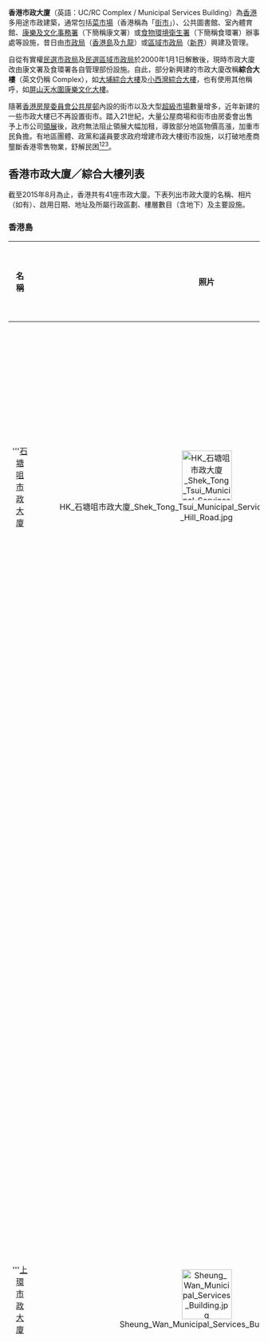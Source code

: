 '''香港市政大廈'''（英語：UC/RC Complex / Municipal Services Building）為[[香港|香港]]多用途市政建築，通常包括[[菜市場|菜市場]]（香港稱為「[[街市|街市]]」）、公共圖書館、室內體育館、[[康樂及文化事務署|康樂及文化事務署]]（下簡稱康文署）或[[食物環境衛生署|食物環境衛生署]]（下簡稱食環署）辦事處等設施，昔日由[[市政局|市政局]]（[[香港島|香港島]]及[[九龍|九龍]]）或[[區域市政局|區域市政局]]（[[新界|新界]]）興建及管理。

自從有實權[[:市政局_(香港)|民選市政局]]及[[:區域市政局|民選區域市政局]]於2000年1月1日解散後，現時市政大廈改由康文署及食環署各自管理部份設施。自此，部分新興建的市政大廈改稱'''綜合大樓'''（英文仍稱 Complex），如[[大埔綜合大樓|大埔綜合大樓]]及[[小西灣綜合大樓|小西灣綜合大樓]]，也有使用其他稱呼，如[[屏山天水圍康樂文化大樓|屏山天水圍康樂文化大樓]]。

隨著[[香港房屋委員會|香港房屋委員會]][[香港公共房屋|公共屋邨]]內設的街市以及大型[[超級市場|超級市場]]數量增多，近年新建的一些市政大樓已不再設置街市。踏入21世紀，大量公屋商場和街市由房委會出售予上市公司[[領展房地產投資信託基金|領展]]後，政府無法阻止領展大幅加租，導致部分地區物價高漲，加重市民負擔。有地區團體、政黨和議員要求政府增建市政大樓街市設施，以打破地產商壟斷香港零售物業，舒解民困<ref>[http://www.civicparty.hk/?q=node/4987 抗衡地產霸權　重獲生活尊嚴]，公民黨，2013-06-06。</ref><ref>[http://hk.apple.nextmedia.com/news/art/20160509/19603983 建華接管後　逸東街市1磅雞翼$10變$26　 裝修3個月期間僅餘15檔]，蘋果日報，2016-05-09。</ref><ref>[http://orientaldaily.on.cc/cnt/news/20120609/00176_030.html 百物騰貴禍源領匯加租]，東方日報，2012-06-09。</ref>。

==香港市政大廈／綜合大樓列表==
截至2015年8月為止，香港共有41座市政大廈。下表列出市政大廈的名稱、相片（如有）、啟用日期、地址及所屬行政區劃、樓層數目（含地下）及主要設施。

===香港島===
{| class="wikitable sortable"
! width="15%" align="center"|名稱 
! class="unsortable" align="center"|照片
! align="center"|啟用日期
! class="unsortable" align="center"|地址
! class="unsortable" align="center"|行政區劃
! align="center"|樓層數目<br>（含地下）
! class="unsortable" align="center"|主要設施
|-
| '''[[石塘咀市政大廈|石塘咀市政大廈]]||[[File:HK_石塘咀市政大廈_Shek_Tong_Tsui_Municipal_Services_Building_facade_山道_Hill_Road.jpg|100px]]||1992年1月21日||[[石塘咀|石塘咀]][[皇后大道|皇后大道西]]470號||rowspan="3"|[[中西區_(香港)|中西區]]||7||石塘咀街市及熟食中心<ref>{{cite web|url=http://www.fehd.gov.hk/tc_chi/pleasant_environment/tidy_market/markets/Shek%20Tong%20Tsui%20Market.html|title=石塘咀街市|publisher=食物環境衛生署|accessdate=2012年5月9日}}{{Dead link|date=2018年6月 |bot=InternetArchiveBot |fix-attempted=no }}</ref><br>石塘咀公共圖書館<ref>{{cite web|url=http://www.hkpl.gov.hk/tc_chi/locat_hour/locat_hour_ll/locat_hour_ll_hkir/library_7.html|title=石塘咀公共圖書館|publisher=康樂及文化事務署|accessdate=2012年5月9日|deadurl=yes|archiveurl=https://web.archive.org/web/20120501135930/http://www.hkpl.gov.hk/tc_chi/locat_hour/locat_hour_ll/locat_hour_ll_hkir/library_7.html|archivedate=2012年5月1日}}</ref><br>石塘咀體育館<ref name="中西區">{{cite web|url=http://www.lcsd.gov.hk/lsb/b5/facilities.php?ftid=0&did=1|title=中西區室內體育場館|publisher=康樂及文化事務署|accessdate=2012年5月9日|deadurl=yes|archiveurl=https://web.archive.org/web/20121025155641/http://www.lcsd.gov.hk/lsb/b5/facilities.php?ftid=0&did=1|archivedate=2012年10月25日}}</ref>
|-
| '''[[上環市政大廈|上環市政大廈]]||[[File:Sheung_Wan_Municipal_Services_Building.jpg|100px]]||1989年12月19日||[[上環|上環]][[皇后大道|皇后大道中]]345號||14||上環文娛中心<ref>{{cite web|url=http://www.lcsd.gov.hk/CE/CulturalService/SWCC/index.php|title=上環文娛中心|publisher=康樂及文化事務署|accessdate=2012年5月9日|deadurl=yes|archiveurl=https://web.archive.org/web/20121014075847/http://www.lcsd.gov.hk/CE/CulturalService/SWCC/index.php|archivedate=2012年10月14日}}</ref><br>上環街市及熟食中心<ref>{{cite web|url=http://www.fehd.gov.hk/tc_chi/pleasant_environment/tidy_market/markets/Sheung%20Wan%20Market.html|title=上環街市|publisher=食物環境衛生署|accessdate=2012年5月9日|deadurl=yes|archiveurl=https://web.archive.org/web/20130309053523/http://www.fehd.gov.hk/tc_chi/pleasant_environment/tidy_market/markets/Sheung%20Wan%20Market.html|archivedate=2013年3月9日|df=}}</ref><br>上環體育館<ref name="中西區"/><br>[[香港話劇團|香港話劇團]]辦事處<ref>{{cite web|url=http://www.hkrep.com/contact-us/|title=聯絡資料|publisher=香港話劇團|accessdate=2012年5月9日}}</ref><br>[[香港舞蹈團|香港舞蹈團]]辦事處<ref>{{cite web|url=http://www.hkdance.com/ver2/dance/chi/contact.html|title=聯絡資料|publisher=香港舞蹈團|accessdate=2012年5月9日|deadurl=yes|archiveurl=https://web.archive.org/web/20130623030547/http://www.hkdance.com/ver2/dance/chi/contact.html|archivedate=2013年6月23日}}</ref><br>[[香港中樂團|香港中樂團]]辦事處<ref>{{cite web|url=http://www.hkco.org/HKCO_Friends.aspx?channel=1&pagenumber=13&lang=C|title=聯絡資料|publisher=香港中樂團|accessdate=2012年5月9日|deadurl=yes|archiveurl=https://web.archive.org/web/20120619172333/http://www.hkco.org/HKCO_Friends.aspx?channel=1&pagenumber=13&lang=C|archivedate=2012年6月19日}}</ref><br>[[香港小童群益會|香港小童群益會]]青少年綜合服務中心<ref>{{cite web|url=http://www.bgca.org.hk/bgca06/main/press.asp?lang=C&id=315|title=青少年綜合服務簡介|publisher=香港小童群益會|accessdate=2012年5月9日}}</ref><br>[[聖雅各福群會|聖雅各福群會]]護老者資源中心<ref>{{cite web|url=http://icarer.sjs.org.hk/service6_in.php|title=護老者資源中心簡介|publisher=聖雅各福群會|accessdate=2012年5月9日}}{{dead link|date=2018年5月 |bot=InternetArchiveBot |fix-attempted=yes }}</ref><br>中西區環境衞生辦事處<ref name="環境衞生辦事處">{{cite web|url=http://www.fehd.gov.hk/tc_chi/district_offices/districtoffices/district_offices.html|title=分區環境衞生辦事處開放時間、地址及聯絡號碼|publisher=食物環境衛生署|accessdate=2012年5月9日}}</ref><br>中西區康樂事務辦事處<ref name="康樂事務辦事處">{{cite web|url=http://www2.lcsd.gov.hk/cf/search/leisure/venue.cfm?lang=b5&sc=|title=設有康體通服務的訂場處：各分區康樂事務辦事處|publisher=康樂及文化事務署|accessdate=2012年5月9日|archive-url=https://web.archive.org/web/20120206161142/http://www2.lcsd.gov.hk/cf/search/leisure/venue.cfm?lang=b5&sc=|archive-date=2012年2月6日|dead-url=yes}}</ref><br>政府部門辦事處
|-
| '''[[士美非路市政大廈|士美非路市政大廈]]||[[File:Smithfield_Municipal_Services_Building_201412.jpg|100px]]||1996年12月6日||[[堅尼地城|堅尼地城]][[士美菲路|士美菲路]]12號K||7||士美非路街市及熟食中心<ref>{{cite web|url=http://www.fehd.gov.hk/tc_chi/pleasant_environment/tidy_market/markets/Smithfield%20Market.html|title=士美非路街市|publisher=食物環境衛生署|accessdate=2012年5月9日|deadurl=yes|archiveurl=https://web.archive.org/web/20130309053231/http://www.fehd.gov.hk/tc_chi/pleasant_environment/tidy_market/markets/Smithfield%20Market.html|archivedate=2013年3月9日}}</ref><br>士美非路公共圖書館<ref>{{cite web|url=http://www.hkpl.gov.hk/tc_chi/locat_hour/locat_hour_ll/locat_hour_ll_hkir/library_8.html|title=士美非路公共圖書館|publisher=康樂及文化事務署|accessdate=2012年5月9日|deadurl=yes|archiveurl=https://web.archive.org/web/20120603041618/http://www.hkpl.gov.hk/tc_chi/locat_hour/locat_hour_ll/locat_hour_ll_hkir/library_8.html|archivedate=2012年6月3日}}</ref><br>士美非路體育館<ref name="中西區"/><br>食環署辦事處
|-
| '''[[駱克道市政大廈|駱克道市政大廈]]||[[File:Lockhart_Road_Municipal_Services_Building.jpg|100px]]||1987年3月3日||[[灣仔|灣仔]][[軒尼詩道|軒尼詩道]]225號||rowspan="2"|[[灣仔區|灣仔區]]||11||駱克道街市及熟食中心<ref>{{cite web|url=http://www.fehd.gov.hk/tc_chi/pleasant_environment/tidy_market/markets/Lockhart%20Road%20Market.html|title=駱克道街市|publisher=食物環境衛生署|accessdate=2012年5月9日|deadurl=yes|archiveurl=https://web.archive.org/web/20130309053019/http://www.fehd.gov.hk/tc_chi/pleasant_environment/tidy_market/markets/Lockhart%20Road%20Market.html|archivedate=2013年3月9日|df=}}</ref><br>駱克道公共圖書館<ref>{{cite web|url=http://www.hkpl.gov.hk/tc_chi/locat_hour/locat_hour_ll/locat_hour_ll_hkir/library_4.html|title=駱克道公共圖書館|publisher=康樂及文化事務署|accessdate=2012年5月9日|deadurl=yes|archiveurl=https://web.archive.org/web/20120516170127/http://www.hkpl.gov.hk/tc_chi/locat_hour/locat_hour_ll/locat_hour_ll_hkir/library_4.html|archivedate=2012年5月16日}}</ref><br>駱克道體育館<ref name="灣仔區">{{cite web|url=http://www.lcsd.gov.hk/lsb/b5/facilities.php?ftid=0&did=15|title=灣仔區室內體育場館|publisher=康樂及文化事務署|accessdate=2012年5月9日|deadurl=yes|archiveurl=https://web.archive.org/web/20110918114553/http://www.lcsd.gov.hk/lsb/b5/facilities.php?ftid=0&did=15|archivedate=2011年9月18日}}</ref><br>灣仔區環境衞生辦事處<ref name="環境衞生辦事處"/><br>灣仔區康樂事務辦事處<ref name="康樂事務辦事處"/>
|-
| '''[[黃泥涌市政大廈|黃泥涌市政大廈]]||[[File:HK_HV_Happy_Valley_Wong_Nai_Chung_complex.jpg|100px]]||1996年||[[跑馬地|跑馬地]][[毓秀街|毓秀街]]2號||7||黃泥涌街市及熟食中心<ref>{{cite web|url=http://www.fehd.gov.hk/tc_chi/pleasant_environment/tidy_market/markets/Wong%20Nai%20Chung%20Market.html|title=黃泥涌街市|publisher=食物環境衛生署|accessdate=2012年5月9日|deadurl=yes|archiveurl=https://web.archive.org/web/20130309052808/http://www.fehd.gov.hk/tc_chi/pleasant_environment/tidy_market/markets/Wong%20Nai%20Chung%20Market.html|archivedate=2013年3月9日|df=}}</ref><br>黃泥涌公共圖書館<ref>{{cite web|url=http://www.hkpl.gov.hk/tc_chi/locat_hour/locat_hour_ll/locat_hour_ll_hkir/library_5.html|title=黃泥涌公共圖書館|publisher=康樂及文化事務署|accessdate=2012年5月9日|deadurl=yes|archiveurl=https://web.archive.org/web/20120423101251/http://www.hkpl.gov.hk/tc_chi/locat_hour/locat_hour_ll/locat_hour_ll_hkir/library_5.html|archivedate=2012年4月23日}}</ref><br>黃泥涌體育館<ref name="灣仔區"/>
|-
| '''[[柴灣市政大廈|柴灣市政大廈]]||[[File:Chai_Wan_Municipal_Services_Building_(blue_sky).jpg|100px]]||2001年5月10日||[[柴灣|柴灣]][[柴灣道|柴灣道]]338號||rowspan="6"|[[東區_(香港)|東區]]||8||柴灣街市及熟食中心<ref>{{cite web|url=http://www.fehd.gov.hk/tc_chi/pleasant_environment/tidy_market/markets/Chai%20Wan%20Market.html|title=柴灣街市|publisher=食物環境衛生署|accessdate=2012年5月9日|deadurl=yes|archiveurl=https://web.archive.org/web/20130309052536/http://www.fehd.gov.hk/tc_chi/pleasant_environment/tidy_market/markets/Chai%20Wan%20Market.html|archivedate=2013年3月9日}}</ref><br>柴灣公共圖書館<ref>{{cite web|url=http://www.hkpl.gov.hk/tc_chi/locat_hour/locat_hour_ll/locat_hour_ll_hkir/library_9.html|title=柴灣公共圖書館|publisher=康樂及文化事務署|accessdate=2012年5月9日|deadurl=yes|archiveurl=https://web.archive.org/web/20110902143605/http://www.hkpl.gov.hk/tc_chi/locat_hour/locat_hour_ll/locat_hour_ll_hkir/library_9.html|archivedate=2011年9月2日}}</ref><br>[[東華三院|東華三院]]捷和鄭氏幼兒園<ref>{{cite web|url=http://www.tungwahcsd.org/tc/our-services/youth-and-family-services/nursery-school/CHCNS/introduction|title=東華三院社會服務科：捷和鄭氏幼兒園|publisher=東華三院|accessdate=2012年5月9日}}</ref><br>[[社會福利署|社會福利署]]東柴灣綜合家庭服務中心<ref name="綜合家庭服務中心">{{cite web|url=http://www.swd.gov.hk/doc/family/IFSC_ISC_address%20list_chi_2011%2012%2019.pdf|title=社會福利署及受資助非政府機構綜合家庭服務中心名單|publisher=社會福利署|accessdate=2012年5月9日}}{{dead link|date=2018年5月 |bot=InternetArchiveBot |fix-attempted=yes }}</ref><br>食環署辦事處
|-
| '''[[電氣道市政大廈|電氣道市政大廈]]||[[File:Electric_Road_Municipal_Services_Building_(full_view_and_sky_blue_version).jpg|100px]]|| 1994年5月26日||[[北角|北角]][[炮台山|炮台山]][[電氣道|電氣道]]229號||4||電氣道街市及熟食中心<ref>{{cite web|url=http://www.fehd.gov.hk/tc_chi/pleasant_environment/tidy_market/markets/Electric%20Road%20Market.html|title=電氣道街市|publisher=食物環境衛生署|accessdate=2012年5月9日|deadurl=yes|archiveurl=https://web.archive.org/web/20130309052713/http://www.fehd.gov.hk/tc_chi/pleasant_environment/tidy_market/markets/Electric%20Road%20Market.html|archivedate=2013年3月9日|df=}}</ref><br>電氣道公共圖書館<ref>{{cite web|url=http://www.hkpl.gov.hk/tc_chi/locat_hour/locat_hour_ll/locat_hour_ll_hkir/library_10.html|title=電氣道公共圖書館|publisher=康樂及文化事務署|accessdate=2012年5月9日|deadurl=yes|archiveurl=https://web.archive.org/web/20110806091122/http://www.hkpl.gov.hk/tc_chi/locat_hour/locat_hour_ll/locat_hour_ll_hkir/library_10.html|archivedate=2011年8月6日}}</ref>
|-
| '''[[渣華道市政大廈|渣華道市政大廈]]||[[File:Java_Road_Municipal_Services_Building_(blue_sky).jpg|100px]]||1993年6月22日||[[北角|北角]][[渣華道|渣華道]]99號||6||渣華道街市及熟食中心<ref>{{cite web|url=http://www.fehd.gov.hk/tc_chi/pleasant_environment/tidy_market/markets/Java%20Road%20Market.html|title=渣華道街市|publisher=食物環境衛生署|accessdate=2012年5月9日|deadurl=yes|archiveurl=https://web.archive.org/web/20130309052651/http://www.fehd.gov.hk/tc_chi/pleasant_environment/tidy_market/markets/Java%20Road%20Market.html|archivedate=2013年3月9日}}</ref><br>渣華道體育館<ref name="東區">{{cite web|url=http://www.lcsd.gov.hk/lsb/b5/facilities.php?ftid=0&did=2|title=東區室內體育場館|publisher=康樂及文化事務署|accessdate=2012年5月9日|deadurl=yes|archiveurl=https://web.archive.org/web/20110728084215/http://www.lcsd.gov.hk/lsb/b5/facilities.php?ftid=0&did=2|archivedate=2011年7月28日}}</ref>
|-
| '''[[鰂魚涌市政大廈|鰂魚涌市政大廈]]||[[File:Quarry_Bay_Municipal_Services_Building.JPG|100px]]|| 1988年12月17日||[[鰂魚涌|鰂魚涌]][[鰂魚涌街|鰂魚涌街]]38號||8||鰂魚涌街市及熟食中心<ref>{{cite web|url=http://www.fehd.gov.hk/tc_chi/pleasant_environment/tidy_market/markets/Quarry%20Bay%20Market.html|title=鰂魚涌街市|publisher=食物環境衛生署|accessdate=2012年5月9日|deadurl=yes|archiveurl=https://web.archive.org/web/20130309053645/http://www.fehd.gov.hk/tc_chi/pleasant_environment/tidy_market/markets/Quarry%20Bay%20Market.html|archivedate=2013年3月9日|df=}}</ref><br>鰂魚涌公共圖書館<ref>{{cite web|url=http://www.hkpl.gov.hk/tc_chi/locat_hour/locat_hour_ll/locat_hour_ll_hkir/library_12.html|title=鰂魚涌公共圖書館|publisher=康樂及文化事務署|accessdate=2012年5月9日|deadurl=yes|archiveurl=https://web.archive.org/web/20120511174947/http://www.hkpl.gov.hk/tc_chi/locat_hour/locat_hour_ll/locat_hour_ll_hkir/library_12.html|archivedate=2012年5月11日}}</ref><br>鰂魚涌體育館<ref name="東區"/><br>東區環境衞生辦事處<ref name="環境衞生辦事處"/><br>東區康樂事務辦事處<ref name="康樂事務辦事處"/>
|-
| '''[[西灣河市政大廈|西灣河市政大廈]]||[[File:HK_SaiWanHoCivicCentre.JPG|100px]]||1984年||[[筲箕灣|筲箕灣]][[西灣河|西灣河]][[筲箕灣道|筲箕灣道]]111號||4||西灣河文娛中心<ref>{{cite web|url=http://www.lcsd.gov.hk/CE/CulturalService/SWHCC/index.php|title=西灣河文娛中心|publisher=康樂及文化事務署|accessdate=2012年5月9日|deadurl=yes|archiveurl=https://web.archive.org/web/20120509104252/http://www.lcsd.gov.hk/CE/CulturalService/SWHCC/index.php|archivedate=2012年5月9日}}</ref><br>西灣河街市<ref>{{cite web|url=http://www.fehd.gov.hk/tc_chi/pleasant_environment/tidy_market/markets/Sai%20Wan%20Ho%20Market.html|title=西灣河街市|publisher=食物環境衛生署|accessdate=2012年5月9日|deadurl=yes|archiveurl=https://web.archive.org/web/20130309052701/http://www.fehd.gov.hk/tc_chi/pleasant_environment/tidy_market/markets/Sai%20Wan%20Ho%20Market.html|archivedate=2013年3月9日}}</ref><br>西灣河體育館<ref name="東區"/>
|-
| '''[[小西灣綜合大樓|小西灣綜合大樓]]||[[File:Siu_Sai_Wan_Complex_201506.jpg|100px]]||2011年7月4日||[[柴灣|柴灣]][[小西灣|小西灣]][[小西灣道|小西灣道]]15號||5||小西灣社區會堂<ref name="社區會堂">{{cite web|url=http://www.had.gov.hk/tc/public_services/community_halls_centres/ccch.htm|title=社區會堂及社區中心一覽表|publisher=民政事務總署|accessdate=2012年5月9日|archive-date=2011年11月29日|archive-url=https://web.archive.org/web/20111129081447/http://www.had.gov.hk/tc/public_services/community_halls_centres/ccch.htm|dead-url=no}}</ref><br>小西灣公共圖書館<ref>{{cite web|url=http://www.hkpl.gov.hk/tc_chi/locat_hour/locat_hour_ll/locat_hour_ll_hkir/library_84.html|title=小西灣公共圖書館|publisher=康樂及文化事務署|accessdate=2012年5月9日|deadurl=yes|archiveurl=https://web.archive.org/web/20110630180407/http://www.hkpl.gov.hk/tc_chi/locat_hour/locat_hour_ll/locat_hour_ll_hkir/library_84.html|archivedate=2011年6月30日}}</ref><br>小西灣游泳池<ref>{{cite web|url=http://www.lcsd.gov.hk/beach/b5/swim-address-e.php#siusaiwan|title=小西灣游泳池|publisher=康樂及文化事務署|accessdate=2012年5月9日}}{{dead link|date=2018年5月 |bot=InternetArchiveBot |fix-attempted=yes }}</ref><br>小西灣體育館<ref name="東區"/>
|-
| '''[[香港仔市政大廈|香港仔市政大廈]]||[[File:Aberdeen_Municipal_Services_Building_201508.jpg|100px]]||1983年7月8日||[[香港仔|香港仔]][[香港仔大道|香港仔大道]]203號||rowspan="3"|[[南區_(香港)|南區]]||7||香港仔街市及熟食中心<ref>{{cite web|url=http://www.fehd.gov.hk/tc_chi/pleasant_environment/tidy_market/markets/Aberdeen%20Market.html|title=西灣河街市|publisher=食物環境衛生署|accessdate=2012年5月9日|deadurl=yes|archiveurl=https://web.archive.org/web/20091126174141/http://www.fehd.gov.hk/tc_chi/pleasant_environment/tidy_market/markets/Aberdeen%20Market.html|archivedate=2009年11月26日|df=}}</ref><br>香港仔公共圖書館<ref>{{cite web|url=http://www.hkpl.gov.hk/tc_chi/locat_hour/locat_hour_ll/locat_hour_ll_hkir/library_14.html|title=香港仔公共圖書館|publisher=康樂及文化事務署|accessdate=2012年5月9日|deadurl=yes|archiveurl=https://web.archive.org/web/20100801090710/http://www.hkpl.gov.hk/tc_chi/locat_hour/locat_hour_ll/locat_hour_ll_hkir/library_14.html|archivedate=2010年8月1日}}</ref><br>香港仔體育館<ref name="南區">{{cite web|url=http://www.lcsd.gov.hk/lsb/b5/facilities.php?ftid=0&did=11|title=南區室內體育場館|publisher=康樂及文化事務署|accessdate=2012年5月9日|deadurl=yes|archiveurl=https://web.archive.org/web/20090615114606/http://www.lcsd.gov.hk/lsb/b5/facilities.php?ftid=0&did=11|archivedate=2009年6月15日}}</ref><br>南區環境衞生辦事處<ref name="環境衞生辦事處"/><br>南區康樂事務辦事處<ref name="康樂事務辦事處"/>
|-
| '''[[鴨脷洲市政大廈|鴨脷洲市政大廈]]||[[File:Ap_Lei_Chau_Municipal_Services_Building_(full_view).JPG|100px]]||1999年3月27日||[[鴨脷洲|鴨脷洲]][[洪聖街|洪聖街]]8號||6||鴨脷洲街市及熟食中心<ref>{{cite web|url=http://www.fehd.gov.hk/tc_chi/pleasant_environment/tidy_market/markets/Ap%20Lei%20Chau%20Market.html|title=西灣河街市|publisher=食物環境衛生署|accessdate=2012年5月9日|deadurl=yes|archiveurl=https://web.archive.org/web/20110923113401/http://www.fehd.gov.hk/tc_chi/pleasant_environment/tidy_market/markets/Ap%20Lei%20Chau%20Market.html|archivedate=2011年9月23日|df=}}</ref><br>鴨脷洲公共圖書館<ref>{{cite web|url=http://www.hkpl.gov.hk/tc_chi/locat_hour/locat_hour_ll/locat_hour_ll_hkir/library_15.html|title=鴨脷洲公共圖書館|publisher=康樂及文化事務署|accessdate=2012年5月9日|deadurl=yes|archiveurl=https://web.archive.org/web/20120423100525/http://www.hkpl.gov.hk/tc_chi/locat_hour/locat_hour_ll/locat_hour_ll_hkir/library_15.html|archivedate=2012年4月23日}}</ref><br>鴨脷洲體育館<ref name="南區"/>
|-
| '''[[赤柱市政大廈|赤柱市政大廈]]||[[File:Stanley_Municipal_Services_Building.jpg|100px]]||2006年5月18日||[[赤柱|赤柱]][[赤柱市場道|赤柱市場道]]6號||3||赤柱社區會堂<ref name="社區會堂"/><br>赤柱公共圖書館<ref>{{cite web|url=http://www.hkpl.gov.hk/tc_chi/locat_hour/locat_hour_ll/locat_hour_ll_hkir/library_80.html|title=赤柱公共圖書館|publisher=康樂及文化事務署|accessdate=2012年5月9日|deadurl=yes|archiveurl=https://web.archive.org/web/20120501132052/http://www.hkpl.gov.hk/tc_chi/locat_hour/locat_hour_ll/locat_hour_ll_hkir/library_80.html|archivedate=2012年5月1日}}</ref><br>赤柱體育館<ref name="南區"/><br>南區民政事務處赤柱分處<ref name="民政事務處">{{cite web|url=http://www.had.gov.hk/tc/contact_us/comment_c.htm|title=民政事務總署轄下各民政事務處及分處常用聯絡資料|publisher=民政事務總署|accessdate=2012年5月9日|archive-date=2015年2月12日|archive-url=https://web.archive.org/web/20150212010710/http://www.had.gov.hk/tc/contact_us/comment_c.htm|dead-url=no}}</ref><br>中央庭院
|}

===九龍===
{|  class="wikitable sortable"
! align="center"|名稱 
! class="unsortable" align="center"|照片
! align="center"|啟用日期
! class="unsortable" align="center"|地址
! class="unsortable" align="center"|行政區劃
! align="center"|樓層數目<br>（含地下）
! class="unsortable" align="center"|主要設施
|-
| '''[[花園街市政大廈|花園街市政大廈]]||[[File:Fa_Yuen_Street_Municipal_Services_Building.jpg|100px]]||1989年4月28日||[[旺角|旺角]][[花園街|花園街]]123號A||rowspan="4"|[[油尖旺區|油尖旺區]]||14||花園街街市及熟食中心<ref>{{cite web|url=http://www.fehd.gov.hk/tc_chi/pleasant_environment/tidy_market/markets/Fa%20Yuen%20Street%20Market.html|title=花園街街市|publisher=食物環境衛生署|accessdate=2012年5月9日|deadurl=yes|archiveurl=https://web.archive.org/web/20130309052336/http://www.fehd.gov.hk/tc_chi/pleasant_environment/tidy_market/markets/Fa%20Yuen%20Street%20Market.html|archivedate=2013年3月9日|df=}}</ref><br>花園街公共圖書館<ref>{{cite web|url=http://www.hkpl.gov.hk/tc_chi/locat_hour/locat_hour_ll/locat_hour_ll_kr/library_80.html|title=花園街公共圖書館|publisher=康樂及文化事務署|accessdate=2012年5月9日}}{{dead link|date=2018年5月 |bot=InternetArchiveBot |fix-attempted=yes }}</ref><br>花園街體育館<ref name="油尖旺區">{{cite web|url=http://www.lcsd.gov.hk/lsb/b5/facilities.php?ftid=0&did=17|title=油尖旺區室內體育場館|publisher=康樂及文化事務署|accessdate=2012年5月9日|deadurl=yes|archiveurl=https://web.archive.org/web/20140528004202/http://www.lcsd.gov.hk/lsb/b5/facilities.php?ftid=0&did=17|archivedate=2014年5月28日}}</ref><br>旺角區環境衞生辦事處<ref name="環境衞生辦事處"/>
|-
| '''[[官涌市政大廈|官涌市政大廈]]||[[File:Kwun_Chung_Municipal_Services_Building_(full_view_and_blue_sky).jpg|100px]]||1991年1月2日||[[佐敦|佐敦]][[寶靈街|寶靈街]]17號||8||官涌街市及熟食中心<ref>{{cite web|url=http://www.fehd.gov.hk/tc_chi/pleasant_environment/tidy_market/markets/Kwun%20Chung%20Market.html|title=官涌街市|publisher=食物環境衛生署|accessdate=2012年5月9日|deadurl=yes|archiveurl=https://web.archive.org/web/20130309052934/http://www.fehd.gov.hk/tc_chi/pleasant_environment/tidy_market/markets/Kwun%20Chung%20Market.html|archivedate=2013年3月9日|df=}}</ref><br>官涌體育館<ref name="油尖旺區"/><br>油尖區環境衞生辦事處<ref name="環境衞生辦事處"/>
|-
| '''[[旺角綜合大樓|旺角綜合大樓]]||[[File:Langham_Place_Bridge_to_Mong_Kok_Complex_2016.jpg|100px]]||2004年10月1日||[[旺角|旺角]][[上海街|上海街]]557號||4||旺角社區會堂<ref name="社區會堂"/><br>旺角熟食中心<ref>{{cite web|url=http://www.fehd.gov.hk/tc_chi/pleasant_environment/tidy_market/markets/Mong%20Kok%20Cooked%20Food%20Market.html|title=旺角熟食中心|publisher=食物環境衛生署|accessdate=2012年5月9日|deadurl=yes|archiveurl=https://web.archive.org/web/20130309053918/http://www.fehd.gov.hk/tc_chi/pleasant_environment/tidy_market/markets/Mong%20Kok%20Cooked%20Food%20Market.html|archivedate=2013年3月9日|df=}}</ref><br>[[香港遊樂場協會|香港遊樂場協會]]社區服務中心<ref>{{cite web|url=http://www.hkpa.hk|title=香港遊樂場協會服務單位總覽|publisher=香港遊樂場協會|accessdate=2012年5月9日}}</ref><br>[[香港基督教服務處|香港基督教服務處]]雋匯幼兒學校<ref>{{cite web|url=http://www.hkcschild.edu.hk/cns/|title=雋匯幼兒學校|publisher=香港基督教服務處|accessdate=2012年5月9日}}</ref>
|-
| '''[[大角咀市政大廈|大角咀市政大廈]]||[[File:Tai_Kok_Tsui_Municipal_Services_Building.jpg|100px]]||2005年12月1日||[[大角咀|大角咀]][[福全街|福全街]]63號||8||大角咀街市及熟食中心<ref>{{cite web|url=http://www.fehd.gov.hk/tc_chi/pleasant_environment/tidy_market/markets/Tai%20Kok%20Tsui%20Market.html|title=官涌街市|publisher=食物環境衛生署|accessdate=2012年5月9日|deadurl=yes|archiveurl=https://web.archive.org/web/20130309052518/http://www.fehd.gov.hk/tc_chi/pleasant_environment/tidy_market/markets/Tai%20Kok%20Tsui%20Market.html|archivedate=2013年3月9日|df=}}</ref><br>大角咀公共圖書館<ref>{{cite web|url=http://www.hkpl.gov.hk/tc_chi/locat_hour/locat_hour_ll/locat_hour_ll_kr/library_62.html|title=大角咀公共圖書館|publisher=康樂及文化事務署|accessdate=2012年5月9日|deadurl=yes|archiveurl=https://web.archive.org/web/20070110122126/http://www.hkpl.gov.hk/tc_chi/locat_hour/locat_hour_ll/locat_hour_ll_kr/library_62.html|archivedate=2007年1月10日}}</ref><br>大角咀體育館<ref name="油尖旺區"/><br>大角咀游泳池<ref>{{cite web|url=http://www.lcsd.gov.hk/beach/b5/swim-address-ytm.php#taikoktsui|title=大角咀游泳池|publisher=康樂及文化事務署|accessdate=2012年5月9日}}{{dead link|date=2018年5月 |bot=InternetArchiveBot |fix-attempted=yes }}</ref>
|-
| '''[[北河街市政大廈|北河街市政大廈]]||[[File:Pei_Ho_Street_Municipal_Services_Building_201609.jpg|100px]]||1995年||[[深水埗|深水埗]][[基隆街_(香港)|基隆街]]333號||rowspan="3"|[[深水埗區|深水埗區]]||8||北河街街市及熟食中心<ref>{{cite web|url=http://www.fehd.gov.hk/tc_chi/pleasant_environment/tidy_market/markets/Pei%20Ho%20Street%20Market.html|title=北河街街市|publisher=食物環境衛生署|accessdate=2012年5月9日|deadurl=yes|archiveurl=https://web.archive.org/web/20110923144840/http://www.fehd.gov.hk/tc_chi/pleasant_environment/tidy_market/markets/Pei%20Ho%20Street%20Market.html|archivedate=2011年9月23日}}</ref><br>北河街體育館<ref name="深水埗區">{{cite web|url=http://www.lcsd.gov.hk/lsb/b5/facilities.php?ftid=0&did=9|title=深水埗區室內體育場館|publisher=康樂及文化事務署|accessdate=2012年5月9日|deadurl=yes|archiveurl=https://web.archive.org/web/20090615021736/http://www.lcsd.gov.hk/lsb/b5/facilities.php?ftid=0&did=9|archivedate=2009年6月15日}}</ref>
|-
| '''[[保安道市政大廈|保安道市政大廈]]||[[File:Po_On_Road_Municipal_Services_Building.JPG|100px]]||1988年6月4日||[[長沙灣|長沙灣]][[保安道|保安道]]325－329號||4||保安道街市及熟食中心<ref>{{cite web|url=http://www.fehd.gov.hk/tc_chi/pleasant_environment/tidy_market/markets/Po%20On%20Road%20Market.html|title=保安道街市|publisher=食物環境衛生署|accessdate=2012年5月9日|deadurl=yes|archiveurl=https://web.archive.org/web/20130309053110/http://www.fehd.gov.hk/tc_chi/pleasant_environment/tidy_market/markets/Po%20On%20Road%20Market.html|archivedate=2013年3月9日}}</ref><br>保安道公共圖書館<ref>{{cite web|url=http://www.hkpl.gov.hk/tc_chi/locat_hour/locat_hour_ll/locat_hour_ll_kr/library_49.html|title=保安道公共圖書館|publisher=康樂及文化事務署|accessdate=2012年5月9日|deadurl=yes|archiveurl=https://web.archive.org/web/20110824033509/http://www.hkpl.gov.hk/tc_chi/locat_hour/locat_hour_ll/locat_hour_ll_kr/library_49.html|archivedate=2011年8月24日}}</ref><br>保安道體育館<ref name="深水埗區"/>
|-
| '''[[元州街市政大廈|元州街市政大廈]]||[[File:Un_Chau_Street_Municipal_Services_Building_(full_view_and_blue_sky).jpg|100px]]||1996年||[[深水埗|深水埗]][[元州街|元州街]]59－63號||11||元州街公共圖書館<ref>{{cite web|url=http://www.hkpl.gov.hk/tc_chi/locat_hour/locat_hour_ll/locat_hour_ll_kr/library_51.html|title=元洲街公共圖書館|publisher=康樂及文化事務署|accessdate=2012年5月9日|deadurl=yes|archiveurl=https://web.archive.org/web/20120513002939/http://www.hkpl.gov.hk/tc_chi/locat_hour/locat_hour_ll/locat_hour_ll_kr/library_51.html|archivedate=2012年5月13日}}</ref><br>[[香港基督教女青年會|香港基督教女青年會]]誌寶松柏中心<ref>{{cite web|url=http://secp.ywca.org.hk/page.aspx?corpname=secp&i=985|title=誌寶松柏中心|publisher=香港基督教女青年會|accessdate=2012年5月9日}}</ref><br>香港基督教女青年會綜合社會服務處<ref>{{cite web|url=http://itssp.ywca.org.hk/page.aspx?corpname=itssp&i=989|title=誌寶松柏中心|publisher=香港基督教女青年會|accessdate=2012年5月9日}}</ref><br>深水埗區環境衞生辦事處<ref name="環境衞生辦事處"/><br>深水埗區康樂事務辦事處<ref name="康樂事務辦事處"/>
|-
| '''[[紅磡市政大廈|紅磡市政大廈]]||[[File:Hung_Hom_Municipal_Services_Building.JPG|100px]]||1996年7月13日||[[紅磡|紅磡]][[馬頭圍道|馬頭圍道]]11號||rowspan="3"|[[九龍城區|九龍城區]]||4||紅磡街市及熟食中心<ref>{{cite web|url=http://www.fehd.gov.hk/tc_chi/pleasant_environment/tidy_market/markets/Hung%20Hom%20Market.html|title=紅磡街市|publisher=食物環境衛生署|accessdate=2012年5月9日|deadurl=yes|archiveurl=https://web.archive.org/web/20130309052942/http://www.fehd.gov.hk/tc_chi/pleasant_environment/tidy_market/markets/Hung%20Hom%20Market.html|archivedate=2013年3月9日|df=}}</ref><br>紅磡公共圖書館<ref>{{cite web|url=http://www.hkpl.gov.hk/tc_chi/locat_hour/locat_hour_ll/locat_hour_ll_kr/library_17.html|title=紅磡公共圖書館|publisher=康樂及文化事務署|accessdate=2012年5月9日|deadurl=yes|archiveurl=https://web.archive.org/web/20120525185357/http://www.hkpl.gov.hk/tc_chi/locat_hour/locat_hour_ll/locat_hour_ll_kr/library_17.html|archivedate=2012年5月25日}}</ref><br>紅磡市政大廈體育館<ref name="九龍城區">{{cite web|url=http://www.lcsd.gov.hk/lsb/b5/facilities.php?ftid=0&did=4|title=九龍城區室內體育場館|publisher=康樂及文化事務署|accessdate=2012年5月9日|deadurl=yes|archiveurl=https://web.archive.org/web/20130521214437/http://www.lcsd.gov.hk/lsb/b5/facilities.php?ftid=0&did=4|archivedate=2013年5月21日}}</ref><br>食環署辦事處
|-
| '''[[九龍城市政大廈|九龍城市政大廈]]||[[File:Kowloon_City_Municipal_Services_Building_(full_view).jpg|100px]]||1988年7月8日||[[九龍城|九龍城]][[衙前圍道|衙前圍道]]100號||4||九龍城街市及熟食中心<ref>{{cite web|url=http://www.fehd.gov.hk/tc_chi/pleasant_environment/tidy_market/markets/Kowloon%20City%20Market.html|title=九龍城街市|publisher=食物環境衛生署|accessdate=2012年5月9日|deadurl=yes|archiveurl=https://web.archive.org/web/20130309053243/http://www.fehd.gov.hk/tc_chi/pleasant_environment/tidy_market/markets/Kowloon%20City%20Market.html|archivedate=2013年3月9日}}</ref><br>九龍城公共圖書館<ref>{{cite web|url=http://www.hkpl.gov.hk/tc_chi/locat_hour/locat_hour_ll/locat_hour_ll_kr/library_19.html|title=九龍城公共圖書館|publisher=康樂及文化事務署|accessdate=2012年5月9日|deadurl=yes|archiveurl=https://web.archive.org/web/20110824033504/http://www.hkpl.gov.hk/tc_chi/locat_hour/locat_hour_ll/locat_hour_ll_kr/library_19.html|archivedate=2011年8月24日}}</ref><br>九龍城體育館<ref name="九龍城區"/>
|-
| '''[[土瓜灣市政大廈暨政府合署|土瓜灣市政大廈暨政府合署]]||[[File:Tokwawan_Market_and_Government_Offices.jpg|100px]]||1984年7月20日||[[土瓜灣|土瓜灣]][[馬頭圍道|馬頭圍道]]165號||12||土瓜灣街市及熟食中心<ref>{{cite web|url=http://www.fehd.gov.hk/tc_chi/pleasant_environment/tidy_market/markets/To%20Kwa%20Wan%20Market.html|title=土瓜灣街市|publisher=食物環境衛生署|accessdate=2012年5月9日|deadurl=yes|archiveurl=https://web.archive.org/web/20130309052822/http://www.fehd.gov.hk/tc_chi/pleasant_environment/tidy_market/markets/To%20Kwa%20Wan%20Market.html|archivedate=2013年3月9日|df=}}</ref><br>土瓜灣公共圖書館<ref>{{cite web|url=http://www.hkpl.gov.hk/tc_chi/locat_hour/locat_hour_ll/locat_hour_ll_kr/library_21.html|title=土瓜灣公共圖書館|publisher=康樂及文化事務署|accessdate=2012年5月9日|deadurl=yes|archiveurl=https://web.archive.org/web/20120502022125/http://www.hkpl.gov.hk/tc_chi/locat_hour/locat_hour_ll/locat_hour_ll_kr/library_21.html|archivedate=2012年5月2日}}</ref><br>土瓜灣市政大廈遊樂場<ref>{{cite web|url=http://www.lcsd.gov.hk/specials/anti-smoking/b5/index.php?dist=03|title=公眾遊樂場－禁煙、不禁煙及設有吸煙區的場地（九龍城區）|publisher=康樂及文化事務署|accessdate=2012年5月9日|deadurl=yes|archiveurl=https://web.archive.org/web/20110810173650/http://www.lcsd.gov.hk/specials/anti-smoking/b5/index.php?dist=03|archivedate=2011年8月10日}}</ref><br>九龍城區環境衞生辦事處<ref name="環境衞生辦事處"/><br>九龍城區康樂事務辦事處<ref name="康樂事務辦事處"/><br>政府部門辦事處
|-
| '''[[牛池灣市政大廈|牛池灣市政大廈]]||[[File:Ngau_Chi_Wan_Municipal_Service_Building_201308.jpg|100px]]||1987年4月23日||[[牛池灣|牛池灣]][[清水灣道|清水灣道]]11號||[[黃大仙區|黃大仙區]]||7||[[牛池灣文娛中心|牛池灣文娛中心]]<ref>{{cite web|url=http://www.lcsd.gov.hk/CE/CulturalService/NCWCC/index.php|title=牛池灣文娛中心|publisher=康樂及文化事務署|accessdate=2012年5月9日|deadurl=yes|archiveurl=https://web.archive.org/web/20120427094458/http://www.lcsd.gov.hk/CE/CulturalService/NCWCC/index.php|archivedate=2012年4月27日}}</ref><br>牛池灣街市及熟食中心<ref>{{cite web|url=http://www.fehd.gov.hk/tc_chi/pleasant_environment/tidy_market/markets/Ngau%20Chi%20Wan%20Market.html|title=牛池灣街市|publisher=食物環境衛生署|accessdate=2012年5月9日|deadurl=yes|archiveurl=https://web.archive.org/web/20110921155548/http://www.fehd.gov.hk/tc_chi/pleasant_environment/tidy_market/markets/Ngau%20Chi%20Wan%20Market.html|archivedate=2011年9月21日}}</ref><br>牛池灣公共圖書館<ref>{{cite web|url=http://www.hkpl.gov.hk/tc_chi/locat_hour/locat_hour_ll/locat_hour_ll_kr/library_55.html|title=牛池灣公共圖書館|publisher=康樂及文化事務署|accessdate=2012年5月9日|deadurl=yes|archiveurl=https://web.archive.org/web/20110824120758/http://www.hkpl.gov.hk/tc_chi/locat_hour/locat_hour_ll/locat_hour_ll_kr/library_55.html|archivedate=2011年8月24日}}</ref><br>牛池灣體育館<ref name="黃大仙區">{{cite web|url=http://www.lcsd.gov.hk/lsb/b5/facilities.php?ftid=0&did=16|title=黃大仙區室內體育場館|publisher=康樂及文化事務署|accessdate=2012年5月9日|deadurl=yes|archiveurl=https://web.archive.org/web/20110907063153/http://www.lcsd.gov.hk/lsb/b5/facilities.php?ftid=0&did=16|archivedate=2011年9月7日}}</ref><br>黃大仙區康樂事務辦事處<ref name="康樂事務辦事處"/> 
|-
| '''[[鯉魚門市政大廈|鯉魚門市政大廈]]||[[File:Lei_Yue_Mun_Municipal_Services_Building.JPG|100px]] ||2000年||[[油塘|油塘]][[鯉魚門徑|鯉魚門徑]]6號||rowspan="4"|[[觀塘區|觀塘區]]||5||鯉魚門街市及熟食中心<ref>{{cite web|url=http://www.fehd.gov.hk/tc_chi/pleasant_environment/tidy_market/markets/Lei%20Yue%20Mun%20Market.html|title=鯉魚門街市|publisher=食物環境衛生署|accessdate=2012年5月9日|deadurl=yes|archiveurl=https://web.archive.org/web/20130309053250/http://www.fehd.gov.hk/tc_chi/pleasant_environment/tidy_market/markets/Lei%20Yue%20Mun%20Market.html|archivedate=2013年3月9日|df=}}</ref><br>鯉魚門公共圖書館<ref>{{cite web|url=http://www.hkpl.gov.hk/tc_chi/locat_hour/locat_hour_ll/locat_hour_ll_kr/library_25.html|title=鯉魚門公共圖書館|publisher=康樂及文化事務署|accessdate=2012年5月9日|deadurl=yes|archiveurl=https://web.archive.org/web/20120423101242/http://www.hkpl.gov.hk/tc_chi/locat_hour/locat_hour_ll/locat_hour_ll_kr/library_25.html|archivedate=2012年4月23日}}</ref><br>鯉魚門體育館<ref name="觀塘區">{{cite web|url=http://www.lcsd.gov.hk/lsb/b5/facilities.php?ftid=0&did=6|title=黃大仙區室內體育場館|publisher=康樂及文化事務署|accessdate=2012年5月9日|deadurl=yes|archiveurl=https://web.archive.org/web/20110818191129/http://www.lcsd.gov.hk/lsb/b5/facilities.php?ftid=0&did=6|archivedate=2011年8月18日}}</ref> <br>鯉魚門長者日間護理中心<ref>{{cite web|url=http://www.ucn.org.hk/?c=contact_map#lfm|title=鯉魚門長者日間護理中心|publisher=基督教聯合那打素社康服務|accessdate=2012年5月9日}}</ref>
|-
| '''[[牛頭角市政大廈|牛頭角市政大廈]]||[[File:Ngau_Tau_Kok_Municipal_Services_Building_(full_view).jpg|100px]]||1981年11月27日||[[牛頭角|牛頭角]][[牛頭角道|牛頭角道]]183號||5||牛頭角街市及熟食中心<ref>{{cite web|url=http://www.fehd.gov.hk/tc_chi/pleasant_environment/tidy_market/markets/Ngau%20Tau%20Kok%20Market.html|title=牛頭角街市|publisher=食物環境衛生署|accessdate=2012年5月9日|deadurl=yes|archiveurl=https://web.archive.org/web/20110923111800/http://www.fehd.gov.hk/tc_chi/pleasant_environment/tidy_market/markets/Ngau%20Tau%20Kok%20Market.html|archivedate=2011年9月23日}}</ref><br>牛頭角公共圖書館<ref>{{cite web|url=http://www.hkpl.gov.hk/tc_chi/locat_hour/locat_hour_ll/locat_hour_ll_kr/library_23.html|title=牛頭角公共圖書館|publisher=康樂及文化事務署|accessdate=2012年5月9日|deadurl=yes|archiveurl=https://web.archive.org/web/20110822174528/http://www.hkpl.gov.hk/tc_chi/locat_hour/locat_hour_ll/locat_hour_ll_kr/library_23.html|archivedate=2011年8月22日}}</ref><br>牛頭角體育館<ref name="觀塘區"/> 
|-
| '''[[瑞和街市政大廈|瑞和街市政大廈]]||[[File:Shui_Wo_Street_Municipal_Services_Building.JPG|100px]]||1988年||[[觀塘|觀塘]][[瑞和街|瑞和街]]9號||10||瑞和街街市及熟食中心<ref>{{cite web|url=http://www.fehd.gov.hk/tc_chi/pleasant_environment/tidy_market/markets/Shui%20Wo%20street%20Market.html|title=瑞和街街市|publisher=食物環境衛生署|accessdate=2012年5月9日|deadurl=yes|archiveurl=https://web.archive.org/web/20120227151035/http://www.fehd.gov.hk/tc_chi/pleasant_environment/tidy_market/markets/Shui%20Wo%20street%20Market.html|archivedate=2012年2月27日}}</ref><br>瑞和街公共圖書館<ref>{{cite web|url=http://www.hkpl.gov.hk/tc_chi/locat_hour/locat_hour_ll/locat_hour_ll_kr/library_43.html|title=瑞和街公共圖書館|publisher=康樂及文化事務署|accessdate=2012年5月9日|deadurl=yes|archiveurl=https://web.archive.org/web/20110810063321/http://www.hkpl.gov.hk/tc_chi/locat_hour/locat_hour_ll/locat_hour_ll_kr/library_43.html|archivedate=2011年8月10日}}</ref><br>瑞和街體育館<ref name="觀塘區"/><br>觀塘區環境衞生辦事處<ref name="環境衞生辦事處"/>
|-
| '''[[藍田綜合大樓|藍田綜合大樓]]||[[File:Lam_Tin_Complex_201511.jpg|100px]]||2013年3月30日||[[藍田_(香港)|藍田]][[慶田街|慶田街]]1號||6||藍田游泳池<ref name="新設施">{{cite web|url=http://www.districtcouncils.gov.hk/kt/doc/common/committee_meetings_doc/DFMC/DFMC_2.2012.pdf|title=康樂及文化事務署新設施命名 藍田北市政大廈及其設施|publisher=康樂及文化事務署|accessdate=2012年9月8日}}{{dead link|date=2018年2月 |bot=InternetArchiveBot |fix-attempted=yes }}</ref><br>藍田公共圖書館<ref name="新設施"/><br>觀塘區音樂中心<ref name="新設施"/>
|}

===新界===
{|  class="wikitable sortable"
! align="center"|名稱 
! class="unsortable" align="center"|照片
! align="center"|啟用日期
! class="unsortable" align="center"|地址
! class="unsortable" align="center"|行政區劃
! align="center"|樓層數目<br>（含地下）
! class="unsortable" align="center"|主要設施
|-
| '''[[西貢將軍澳政府綜合大樓|西貢將軍澳政府綜合大樓]]||[[File:Sai_Kung_Tseung_Kwan_O_Government_Complex_2017.jpg|100px]]||2012年7月6日||[[將軍澳|將軍澳]][[坑口_(香港)|坑口]][[培成路|培成路]]38號||[[西貢區|西貢區]]||11||坑口社區會堂<ref name="社區會堂"/><br>坑口體育館<ref name="西貢區">{{cite web|url=http://www.lcsd.gov.hk/lsb/b5/facilities.php?ftid=0&did=8|title=西貢區室內體育場館|publisher=康樂及文化事務署|accessdate=2012年5月9日|deadurl=yes|archiveurl=https://web.archive.org/web/20110831154609/http://www.lcsd.gov.hk/lsb/b5/facilities.php?ftid=0&did=8|archivedate=2011年8月31日}}</ref><br>西貢區環境衞生辦事處<ref name="環境衞生辦事處"/><br>西貢區康樂事務辦事處<ref name="康樂事務辦事處"/><br>西貢民政事務處<ref name="民政事務處"/><br>[[西貢區議會|西貢區議會]]<ref>{{cite web|url=http://www.districtcouncils.gov.hk/sk/tc/contact_us.html|title=聯絡資料|publisher=西貢區議會|accessdate=2012年5月9日}}{{dead link|date=2018年5月 |bot=InternetArchiveBot |fix-attempted=yes }}</ref>
|-
| '''[[青衣市政大廈|青衣市政大廈]]||[[File:HK_Tsing_Yi_Municipal_Services_Building.jpg|100px]]||1999年9月1日||[[青衣島|青衣]][[青綠街|青綠街]]38號||[[葵青區|葵青區]]||3||青衣街市<ref>{{cite web|url=http://www.fehd.gov.hk/tc_chi/pleasant_environment/tidy_market/markets/Tsing%20Yi%20Market.html|title=青衣街市|publisher=食物環境衛生署|accessdate=2012年5月9日|deadurl=yes|archiveurl=https://web.archive.org/web/20110923020719/http://www.fehd.gov.hk/tc_chi/pleasant_environment/tidy_market/markets/Tsing%20Yi%20Market.html|archivedate=2011年9月23日|df=}}</ref><br>青衣公共圖書館<ref>{{cite web|url=http://www.hkpl.gov.hk/tc_chi/locat_hour/locat_hour_ll/locat_hour_ll_ntr/library_26.html|title=青衣公共圖書館|publisher=康樂及文化事務署|accessdate=2012年5月9日|deadurl=yes|archiveurl=https://web.archive.org/web/20120504113851/http://hkpl.gov.hk/tc_chi/locat_hour/locat_hour_ll/locat_hour_ll_ntr/library_26.html|archivedate=2012年5月4日}}</ref><br>青衣體育館<ref name="葵青區">{{cite web|url=http://www.lcsd.gov.hk/lsb/b5/facilities.php?ftid=0&did=5|title=葵青區室內體育場館|publisher=康樂及文化事務署|accessdate=2012年5月9日|deadurl=yes|archiveurl=https://web.archive.org/web/20090930145115/http://www.lcsd.gov.hk/lsb/b5/facilities.php?ftid=0&did=5|archivedate=2009年9月30日}}</ref><br>康文署辦事處
|-
| '''[[楊屋道市政大廈|楊屋道市政大廈]]||[[File:Yeung_Uk_Road_Municipal_Services_Building_(Revised).jpg|100px]]||1990年7月14日||[[荃灣|荃灣]][[楊屋道|楊屋道]]45號||[[荃灣區|荃灣區]]||6||楊屋道街市<ref>{{cite web|url=http://www.fehd.gov.hk/tc_chi/pleasant_environment/tidy_market/markets/Yeung%20Uk%20Road%20Market.html|title=楊屋道街市|publisher=食物環境衛生署|accessdate=2012年5月9日|deadurl=yes|archiveurl=https://web.archive.org/web/20130309053103/http://www.fehd.gov.hk/tc_chi/pleasant_environment/tidy_market/markets/Yeung%20Uk%20Road%20Market.html|archivedate=2013年3月9日}}</ref><br>楊屋道體育館<ref name="荃灣區">{{cite web|url=http://www.lcsd.gov.hk/lsb/b5/facilities.php?ftid=0&did=13|title=荃灣區室內體育場館|publisher=康樂及文化事務署|accessdate=2012年5月9日|deadurl=yes|archiveurl=https://web.archive.org/web/20110907053351/http://www.lcsd.gov.hk/lsb/b5/facilities.php?ftid=0&did=13|archivedate=2011年9月7日}}</ref><br>荃灣區環境衞生辦事處<ref name="環境衞生辦事處"/><br>荃灣區康樂事務辦事處<ref name="康樂事務辦事處"/>
|-
| '''[[屏山天水圍文化康樂大樓|屏山天水圍文化康樂大樓]]||[[File:Ping_Shan_Tin_Shui_Wai_Leisure_and_Cultural_Building_201310.jpg|100px]]||2013年2月28日||[[天水圍|天水圍]][[聚星路|聚星路]]1號||[[元朗區|元朗區]]||8||屏山天水圍公共圖書館<ref>{{cite web|url=http://www.hkpl.gov.hk/tc_chi/locat_hour/locat_hour_ll/locat_hour_ll_ntr/library_36.html|title=屏山天水圍公共圖書館|publisher=康樂及文化事務署|accessdate=2012年5月9日|deadurl=yes|archiveurl=https://web.archive.org/web/20130218151320/http://www.hkpl.gov.hk/tc_chi/locat_hour/locat_hour_ll/locat_hour_ll_ntr/library_36.html|archivedate=2013年2月18日}}</ref><br>屏山天水圍體育館<ref name="元朗區">{{cite web|url=http://www.lcsd.gov.hk/lsb/b5/facilities.php?ftid=0&did=18|title=元朗區室內體育場館|publisher=康樂及文化事務署|accessdate=2012年5月9日|deadurl=yes|archiveurl=https://web.archive.org/web/20130521205836/http://www.lcsd.gov.hk/lsb/b5/facilities.php?ftid=0&did=18|archivedate=2013年5月21日}}</ref><br>屏山天水圍游泳池<ref>{{cite web|url=http://www.lcsd.gov.hk/beach/b5/swim-address-yl.php#pingshan|title=屏山天水圍游泳池|publisher=康樂及文化事務署|accessdate=2012年5月9日|archive-url=https://web.archive.org/web/20140819035419/http://www.lcsd.gov.hk/beach/b5/swim-address-yl.php#pingshan|archive-date=2014年8月19日|dead-url=yes}}</ref>
|-
| '''[[粉嶺南政府綜合大樓|粉嶺南政府綜合大樓]]||[[File:Fanling_South_Government_Complex.jpg|100px]]||2015年||[[粉嶺|粉嶺]][[和鳴里|和鳴里]]7號||rowspan="3"|[[北區_(香港)|北區]]||5||和興社區會堂
|-
| '''[[聯和墟市政大廈|聯和墟市政大廈]]||[[File:FanlingPublicLibrary.jpg|100px]]||2002年7月1日||粉嶺[[和滿街|和滿街]]9號||4||聯和墟街市及熟食中心<ref>{{cite web|url=http://www.fehd.gov.hk/tc_chi/pleasant_environment/tidy_market/markets/Luen%20Wo%20Hui%20Market.html|title=聯和墟街市|publisher=食物環境衛生署|accessdate=2012年5月9日|deadurl=yes|archiveurl=https://web.archive.org/web/20110923020617/http://www.fehd.gov.hk/tc_chi/pleasant_environment/tidy_market/markets/Luen%20Wo%20Hui%20Market.html|archivedate=2011年9月23日}}</ref><br>粉嶺公共圖書館<ref>{{cite web|url=http://www.hkpl.gov.hk/tc_chi/locat_hour/locat_hour_ll/locat_hour_ll_ntr/library_37.html|title=粉嶺公共圖書館|publisher=康樂及文化事務署|accessdate=2012年5月9日|deadurl=yes|archiveurl=https://web.archive.org/web/20120505161522/http://www.hkpl.gov.hk/tc_chi/locat_hour/locat_hour_ll/locat_hour_ll_ntr/library_37.html|archivedate=2012年5月5日}}</ref><br>聯和墟體育館<ref name="北區">{{cite web|url=http://www.lcsd.gov.hk/lsb/b5/facilities.php?ftid=0&did=7|title=北區室內體育場館|publisher=康樂及文化事務署|accessdate=2012年5月9日|deadurl=yes|archiveurl=https://web.archive.org/web/20121023234738/http://www.lcsd.gov.hk/lsb/b5/facilities.php?ftid=0&did=7|archivedate=2012年10月23日}}</ref>
|-
| '''[[石湖墟市政大廈|石湖墟市政大廈]]||[[File:Shek_Wu_Hui_Municipal_Service_Building.jpg|100px]]||1994年||[[上水|上水]][[智昌路|智昌路]]13號||5||石湖墟街市及熟食中心<ref>{{cite web|url=http://www.fehd.gov.hk/tc_chi/pleasant_environment/tidy_market/markets/Shek%20Wu%20Hui%20Market.html|title=石湖墟街市|publisher=食物環境衛生署|accessdate=2012年5月9日|deadurl=yes|archiveurl=https://web.archive.org/web/20130309053226/http://www.fehd.gov.hk/tc_chi/pleasant_environment/tidy_market/markets/Shek%20Wu%20Hui%20Market.html|archivedate=2013年3月9日}}</ref><br>上水公共圖書館<ref>{{cite web|url=http://www.hkpl.gov.hk/tc_chi/locat_hour/locat_hour_ll/locat_hour_ll_ntr/library_39.html|title=上水公共圖書館|publisher=康樂及文化事務署|accessdate=2012年5月9日|deadurl=yes|archiveurl=https://web.archive.org/web/20110823115626/http://www.hkpl.gov.hk/tc_chi/locat_hour/locat_hour_ll/locat_hour_ll_ntr/library_39.html|archivedate=2011年8月23日}}</ref><br>北區環境衞生辦事處<ref name="環境衞生辦事處"/><br>北區康樂事務辦事處<ref name="康樂事務辦事處"/>
|-
| '''[[大埔綜合大樓|大埔綜合大樓]]||[[File:Tai_Po_Complex.jpg|100px]]||2004年9月1日||[[大埔_(香港)|大埔]][[鄉事會街|鄉事會街]]8號||[[大埔區|大埔區]]||8||大埔墟街市及熟食中心<ref>{{cite web|url=http://www.fehd.gov.hk/tc_chi/pleasant_environment/tidy_market/markets/Tai%20Po%20Hui%20Market.html|title=大埔墟街市|publisher=食物環境衛生署|accessdate=2012年5月9日|deadurl=yes|archiveurl=https://web.archive.org/web/20130309052626/http://www.fehd.gov.hk/tc_chi/pleasant_environment/tidy_market/markets/Tai%20Po%20Hui%20Market.html|archivedate=2013年3月9日|df=}}</ref><br>大埔公共圖書館<ref>{{cite web|url=http://www.hkpl.gov.hk/tc_chi/locat_hour/locat_hour_ll/locat_hour_ll_ntr/library_46.html|title=大埔公共圖書館|publisher=康樂及文化事務署|accessdate=2012年5月9日|deadurl=yes|archiveurl=https://web.archive.org/web/20120130151349/http://www.hkpl.gov.hk/tc_chi/locat_hour/locat_hour_ll/locat_hour_ll_ntr/library_46.html|archivedate=2012年1月30日}}</ref><br>大埔墟體育館<ref name="大埔區">{{cite web|url=http://www.lcsd.gov.hk/lsb/b5/facilities.php?ftid=0&did=12|title=大埔區室內體育場館|publisher=康樂及文化事務署|accessdate=2012年5月9日|deadurl=yes|archiveurl=https://web.archive.org/web/20110907133343/http://www.lcsd.gov.hk/lsb/b5/facilities.php?ftid=0&did=12|archivedate=2011年9月7日}}</ref><br>大埔區環境衞生辦事處<ref name="環境衞生辦事處"/><br>大埔區康樂事務辦事處<ref name="康樂事務辦事處"/><br>[[社會福利署|社會福利署]]南大埔綜合家庭服務中心<ref name="綜合家庭服務中心"/><br>政府部門辦事處
|-
| '''[[長洲市政大廈|長洲市政大廈]]||[[File:HK_Cheung_Chau_Municipal_Services_Building.jpg|100px]]||1991年||[[長洲_(香港)|長洲]][[大興堤路|大興堤路]]2號||rowspan="4"|[[離島區|離島區]]||3||長洲街市<ref>{{cite web|url=http://www.fehd.gov.hk/tc_chi/pleasant_environment/tidy_market/markets/Cheung%20Chau%20Market.html|title=長洲街市|publisher=食物環境衛生署|accessdate=2012年5月9日|deadurl=yes|archiveurl=https://web.archive.org/web/20130309053637/http://www.fehd.gov.hk/tc_chi/pleasant_environment/tidy_market/markets/Cheung%20Chau%20Market.html|archivedate=2013年3月9日}}</ref><br>長洲公共圖書館<ref>{{cite web|url=http://www.hkpl.gov.hk/tc_chi/locat_hour/locat_hour_ll/locat_hour_ll_ntr/library_79.html|title=長洲公共圖書館|publisher=康樂及文化事務署|accessdate=2012年5月9日|deadurl=yes|archiveurl=https://web.archive.org/web/20110902143535/http://www.hkpl.gov.hk/tc_chi/locat_hour/locat_hour_ll/locat_hour_ll_ntr/library_79.html|archivedate=2011年9月2日}}</ref><br>長洲體育館<ref name="離島區">{{cite web|url=http://www.lcsd.gov.hk/lsb/b5/facilities.php?ftid=0&did=3|title=離島區室內體育場館|publisher=康樂及文化事務署|accessdate=2012年5月9日|deadurl=yes|archiveurl=https://web.archive.org/web/20110909125450/http://www.lcsd.gov.hk/lsb/b5/facilities.php?ftid=0&did=3|archivedate=2011年9月9日}}</ref>
|-
| '''[[梅窩市政大廈|梅窩市政大廈]]||[[File:Mui_Wo_Municipal_Services_Building_southwest.jpg|100px]]||1993年||[[大嶼山|大嶼山]][[梅窩|梅窩]][[銀石街|銀石街]]9號||3||梅窩街市<ref>{{cite web|url=http://www.fehd.gov.hk/tc_chi/pleasant_environment/tidy_market/markets/Mui%20Wo%20Market.html|title=梅窩街市|publisher=食物環境衛生署|accessdate=2012年5月9日|deadurl=yes|archiveurl=https://web.archive.org/web/20110606102847/http://www.fehd.gov.hk/tc_chi/pleasant_environment/tidy_market/markets/Mui%20Wo%20Market.html|archivedate=2011年6月6日}}</ref><br>梅窩公共圖書館<ref>{{cite web|url=http://www.hkpl.gov.hk/tc_chi/locat_hour/locat_hour_ll/locat_hour_ll_ntr/library_30.html|title=梅窩公共圖書館|publisher=康樂及文化事務署|accessdate=2012年5月9日|deadurl=yes|archiveurl=https://web.archive.org/web/20110902143908/http://www.hkpl.gov.hk/tc_chi/locat_hour/locat_hour_ll/locat_hour_ll_ntr/library_30.html|archivedate=2011年9月2日}}</ref><br>梅窩體育館<ref name="離島區"/>
|-
| '''[[坪洲市政大廈|坪洲市政大廈]]||[[File:Building_of_peng_chau.jpg|100px]]||1999年2月1日||[[坪洲|坪洲]][[寶坪街|寶坪街]]6號||3||坪洲街市<ref>{{cite web|url=http://www.fehd.gov.hk/tc_chi/pleasant_environment/tidy_market/markets/Peng%20Chau%20Market.html|title=坪洲街市|publisher=食物環境衛生署|accessdate=2012年5月9日|deadurl=yes|archiveurl=https://web.archive.org/web/20130309052735/http://www.fehd.gov.hk/tc_chi/pleasant_environment/tidy_market/markets/Peng%20Chau%20Market.html|archivedate=2013年3月9日}}</ref><br>坪洲公共圖書館<ref>{{cite web|url=http://www.hkpl.gov.hk/tc_chi/locat_hour/locat_hour_ll/locat_hour_ll_ntr/library_38.html|title=坪洲公共圖書館|publisher=康樂及文化事務署|accessdate=2012年5月9日|deadurl=yes|archiveurl=https://web.archive.org/web/20110902143631/http://www.hkpl.gov.hk/tc_chi/locat_hour/locat_hour_ll/locat_hour_ll_ntr/library_38.html|archivedate=2011年9月2日}}</ref><br>坪洲體育館<ref name="離島區"/>
|-
| '''[[東涌市政大樓|東涌市政大樓]]||[[File:Tung_Chung_Municipal_Services_Building_Outside_view_201603.jpg|100px]]||2010年2月18日||[[大嶼山|大嶼山]][[東涌_(香港)|東涌]][[文東路|文東路]]39號||6||東涌社區會堂<ref name="社區會堂" /><br />東涌公共圖書館<ref>{{cite web|url=http://www.hkpl.gov.hk/tc_chi/locat_hour/locat_hour_ll/locat_hour_ll_ntr/library_82.html|title=東涌公共圖書館|publisher=康樂及文化事務署|accessdate=2012年5月9日|deadurl=yes|archiveurl=https://web.archive.org/web/20100730111322/http://www.hkpl.gov.hk/tc_chi/locat_hour/locat_hour_ll/locat_hour_ll_ntr/library_82.html|archivedate=2010年7月30日}}</ref><br />[[東涌體育館|東涌體育館]]<ref name="離島區" /><br />[[保良局|保良局]]東涌護老院<ref>{{cite web|url=http://www.poleungkuk.org.hk/20090920677/elderly-services/elderly-service-unit.html|title=安老服務單位一覽表|publisher=保良局|accessdate=2012年5月9日|archive-url=https://web.archive.org/web/20120609113741/http://www.poleungkuk.org.hk/20090920677/elderly-services/elderly-service-unit.html|archive-date=2012年6月9日|dead-url=yes}}</ref><br />平台花園
|-
|[[圓洲角綜合大樓|圓洲角綜合大樓]]
|[[File:Yuen_Chau_Kok_Complex.jpg|100px]]
|2016年12月12日
|[[沙田_(香港)|沙田]][[圓洲角|圓洲角]][[銀城街|銀城街]]35號
|[[沙田區|沙田區]]
|4
|[[圓洲角體育館|圓洲角體育館]]<ref>{{Cite web|url=http://www.lcsd.gov.hk/tc/facilities/facilitieslist/facilities.php?ftid=0&did=10#1312|title=康樂及文化事務署香港 - 設施|accessdate=2017-04-12|work=www.lcsd.gov.hk|language=zh-HK}}</ref>

[[圓洲角公共圖書館|圓洲角公共圖書館]]<ref>{{Cite web|url=https://www.hkpl.gov.hk/tc/locations/sha-tin/library/yuen-chau-kok.html|title=香港公共圖書館 - 圓洲角公共圖書館|accessdate=2017-04-12|work=www.hkpl.gov.hk|language=zh-hk}}</ref>
|}

== 参考文献 ==
{{Reflist|2}}

== 参见 ==
{{Portal box|香港|中国建筑}}
* [[香港政府合署|香港政府合署]]
* [[香港社区会堂|香港社区会堂]]

{{-}}
{{香港市政大廈}}

[[Category:香港市政大廈|]]
[[Category:香港建築物列表|Category:香港建築物列表]]